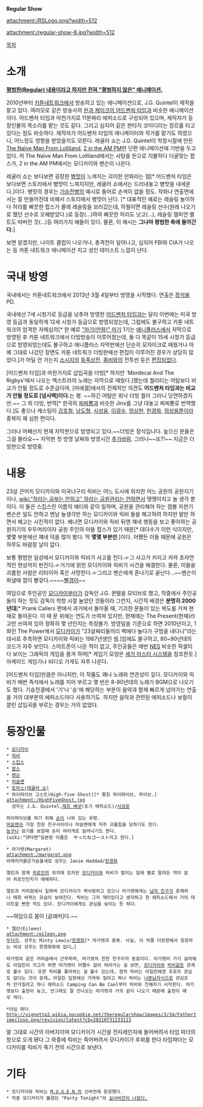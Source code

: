 '''Regular Show'''

attachment:/RSLogo.png?width=512

attachment:/regular-show-8.jpg?width=512

[[목차]]
= 소개 =
'''[[일상(만화)|평범한(Regular) 내용이라고 하지만 전혀 "평범하지 않은" 애니메이션.]]'''

2010년부터 [[카툰네트워크]]에서 방송하고 있는 애니메이션으로, J.G. Quintel이 제작을 맡고 있다. 여러모로 같은 방송사의 [[핀과 제이크의 어드벤처 타임]]과 비슷한 애니메이션이다. 어드벤처 타임과 마찬가지로 11분짜리 에피소드로 구성되어 있으며, 제작자가 등장인물의 목소리를 맡는 것도 같다. 그리고 심지어 같은 판타지 코미디라는 장르를 타고 있다는 점도 비슷하다. 제작자가 어드벤처 타임의 애니메이터와 작가를 맡기도 하였으니, 어느정도 영향을 받았을지도 모른다. 레귤러 쇼는 J.G. Quintel이 학창시절에 만든 [http://www.youtube.com/watch?v=GTBco0eetDM The Naïve Man From Lolliland], [http://www.youtube.com/watch?v=rks2_ctHuDQ 2 in the AM PM]란 단편 애니메이션에 기반을 두고 있다. 저 The Naïve Man From Lolliland에서는 사탕을 돈으로 지불하다 다굴맞는 팝스가, 2 in the AM PM에서는 모디카이와 벤슨이 나온다.

레귤러 쇼는 보다보면 굉장한 [[병맛]]이 느껴지는 괴이한 만화라는 점[* 어드벤처 타임은 보다보면 스토리에서 병맛이 느껴지지만, 레귤러 쇼에서는 드러내놓고 병맛을 내세운다.]이다. 병맛의 경우는 [[기승전병]]의 예시로 들어로 손색이 없을 정도. 작화나 연출면에서는 잘 만들어진데 비해서 스토리에서 병맛이 난다. [* 대표적인 예로는 레슬링 놀이하다 허리를 삐끗한 팝스가 몰래 레슬링을 보러갔는데, 하필이면 레슬링 선수(원래 나오기로 했던 선수로 오해받았다.)로 등장(…)하여 삐끗한 허리도 낫고(…), 레슬링 챔피언 벨트도 따버린 것(…)등 여러가지 예들이 있다. 물론, 이 예시는 '''그나마 평범한 축에 들어간다.''']

보면 알겠지만, 나이트 클럽이 나오거나, 총격전이 일어나고, 심지어 FBI와 CIA가 나오는 등 카툰 네트워크 애니메이션 치고 성인 테이스트 느낌이 난다.

= 국내 방영 =
국내에서는 카툰네트워크에서 2013년 3월 4일부터 방영을 시작했다. 연출은 [[장석붕]] PD.

국내에선 7세 시청가로 등급을 낮추어 방영한 [[어드벤처 타임]]과는 달리 이번에는 미국 방영 등급과 동일하게 12세 시청가 등급으로 방영되었는데, 그럼에도 불구하고 카툰 네트워크의 엄격한 자체심의[* 한 예로 [["마기(만화)" 마기]] 1기는 [[애니플러스]]에서 자막으로 방영된 후 카툰 네트워크에서 더빙방송이 이루어졌는데, 둘 다 똑같이 15세 시청가 등급으로 방영되었는데도 불구하고 애니플러스 자막판에선 단순히 모자이크로 때웠거나 아예 그대로 나갔던 장면도 카툰 네트워크 더빙판에선 편집이 이루어진 경우가 상당히 많았다.]가 어딜 안 가는지 [[소시지]]의 [[동족상잔]], [[좀비]]와의 전투씬 등은 [[편집]]되었다.

[어드벤처 타임]과 마찬가지로 삽입곡을 더빙[* 하지만 'Mordecai And The Rigbys'에서 나오는 엑스트라의 노래는 자막으로 때웠다.]했는데 퀄리티는 어탐보다 비교가 안될 정도로 수준급이며, [미애갤]에서의 전체적인 의견도 '''어드벤처 타임과는 비교가 안될 정도로 [넘사벽]이다.'''는 평. ~~하긴 어탐은 워낙 더빙 퀄이 그러니 당연하겠지만.~~ 그 외 더빙, 번역[* 한국의 [[찌찌뽕]]과 비슷한 Jinx를 그냥 대놓고 찌찌뽕로 번역했다.]도 좋으나 캐스팅이 [[강호철]], [[남도형]], [[사성웅]], [[이광수]], [[엄상현]], [[한경화]], [[하성용]]뿐이라 중복이 꽤 심한 편이다.

그러나 어째선지 현재 자막판으로 방영되고 있다.~~더빙은 장식입니다. 높으신 분들은 그걸 몰라요~~ 자막판 첫 방영 날짜와 방영시간 [[추가바람]].
그러나~~또?!~~ 지금은 더빙판으로 방영중.

= 내용 =
23살 큰어치 모디카이와 미국너구리 릭비는 어느 도시에 위치한 어느 공원의 공원지기이나, [[wiki:"하라는 공부는 안하고" 하라는 공원관리는 안하면서]] 땡땡이치고 놀 생각 뿐이다. 이 둘은 스킵스란 이름의 예티와 같이 일하며, 공원을 관리해야 하는 껌볼 자판기 벤슨은 일도 안하고 맨날 놀생각만 하는 모디카이와 릭비 둘을 해고하려 하지만 말만 하면서 해고는 시킨적이 없다. 왜냐면 모디카이와 릭비 뒤엔 쟤네 행동을 보고 좋아하는 공원지기의 우두머리이자 공원 주인의 아들 팝스가 있기 때문[* 대다수가 이런 식이지만, 몇몇 부분에선 쟤네 덕을 많이 봤다. 딱 '''몇몇 부분만'''.]이다. 어쨌든 이들 때문에 공원은 하루도 바람잘 날이 없다.

보통 평범한 일상에서 모디카이와 릭비가 사고를 친다.☞그 사고가 커지고 커져 초자연적인 현상까지 번진다.☞거기에 얽힌 모디카이와 릭비가 사건을 해결한다. 물론, 이들을 괴롭힌 사람은 리타이어 혹은 사망한다.☞그리고 벤슨에게 혼나기로 끝난다…~~벤슨이화낼때 껌이 빨갛다.~~~~[[빨갱이]]~~

여담으로 주인공인 [[모디카이]]부터가 감독인 J.G. 퀸텔을 모티브로 했고, 작중에서 주인공 둘이 하는 짓도 감독이 학창 시절 놀았던 것들이라 그런지, 시간적 배경은 '''분명히 2000년대'''[* Prank Callers 편에서 과거에서 돌아올 때, 기괴한 문들이 있는 복도를 거쳐 현재로 돌아온다. 이 때 문 위에는 연도가 쓰여져 있지만, 현재에는 The Present(현재)라고만 쓰여져 있어 정확히 몇 년인지는 측정불가. 방영일을 기준으로 하면 2010년이고, 1화인 The Power에서 [[모디카이]]가 "23살짜리들끼리 벽에다 놀다가 구멍을 내다니"라는 대사로 추측하면 모디카이와 릭비는 1987년생인 셈.]임에도 불구하고, 80~90년대의 코드가 자주 보인다. 스마트폰이 나온 적이 없고, 주인공들은 매번 [[NES]] 비슷한 픽셀이 다 보이는 그래픽의 게임을 즐겨 하며[* 게임기 모양은 [[세가 마스터 시스템]]을 참조한듯.] 아케이드 게임기나 비디오 가게도 자주 나온다.

[어드벤처 타임]만큼은 아니지만, 이 작품도 꽤나 노래와 연관성이 깊다. 모디카이와 릭비가 매번 즉석에서 노래를 지어 부르고 몇 번은 8-90년대의 노래가 BGM으로 나오기도 했다. 기승전결에서 '기'나 '승'에 해당하는 부분이 음악과 함께 빠르게 넘어가는 연출을 거의 대부분의 에피소드마다 사용하기도. 하지만 음악과 관련된 에피소드나 보컬이 깔린 삽입곡을 부르는 경우는 거의 없었다.

= 등장인물 =
 * [[모디카이]]
 * [[릭비]] 
 * [[스킵스]]
 * [[팝스]] 
 * [[벤슨]] 
 * [[머슬맨]]
 * [[토마스(레귤러 쇼)]]
 * 하이파이브 고스트(High-five Ghost)[* 통칭 하이파이브, 파이브.]
 attachment:/HighFiveGhost.jpg
   성우는 J.G. Quintel,[[제프 베넷]](초기 에피소드)/[[사성웅]] 

 하이파이브를 하기 위해 [[손]]이 나와 있는 유령.
 [[머슬맨]]과 가장 친한 친구사이이나 머슬맨에게 자주 괴롭힘을 당하기도 한다.
 [[농구]]나 묘기를 보일때 손이 여러개로 늘어나기도 한다.
 [wiki:"얏타맨"일본판 이름은  やったねゴースト라고 한다.]

 * 마가렛(Margaret)
 attachment:/margaret.png
 아메리카붉은가슴울새로 성우는 Janie Haddad/[[한경화]]

 엘린과 함께 [[히로인]]의 위치에 있지만 [[모디카이]]와 릭비가 벌이는 일에 별로 말려든 적이 없어 히로인인지가 애매하다.

 엘린과 커피점에서 일하며 모디카이가 짝사랑하고 있으나 마가렛에게는 [[남자 친구]]가 존재하나 매회 바뀌는 모습이 보여진다. 릭비는 그저 재미있다고 생각하고 한 에피소드에서 거의 데이트할 뻔한 적도 있다. 모디카이에게도 관심을 보이는 듯 하다.
~~여담으로 몸이 [글래머]다.~~

 * 엘린(Eileen)
 attachment:/eileen.png
 [[두더지]]. 성우는 Minty Lewis/[[한경화]][* 마가렛과 중복. 사실, 이 작품 더빙판에서 등장하는 여성 성우는 한경화밖에 없다…]

 마가렛과 같은 커피숍에서 근무하며, 마가렛의 친한 친구이자 동료이다. 마가렛이 가기 싫어해도 아일린이 가고자 하면 마가렛이 어쩔수 없이 따라가는 걸 보면, [[모디카이]]와 [[릭비]]같은 관계로 볼수 있다. 또한 릭비를 좋아하는 걸 볼수 있는데, 정작 릭비는 아일린에겐 추호의 관심도 없다는 것이 문제… 아일린 입장에선 가까워 질려고 하나 릭비는 [[나쁜남자]]식으로 관심조차 안가질려고 하나 에피소드 Camping Can Be Cool부터 릭비와 친해지기 시작한다. 마가렛보다 출현이 늦고, 안그래도 잘 안나오는 마가렛과 거의 같이 나오기 때문에 출현이 매우 적다.

 *타임 파더
 http://vignette2.wikia.nocookie.net/theregularshow/images/3/34/Fathertimeclose.png/revision/latest?cb=20110731233113
말 그대로 시간의 아버지이며 모디카이가 시간을 전자레인지에 돌어버려서 타임 파더의 방으로 오게 됀다
그 와중에 릭비는 죽어버려서 모디카이가 후회를 한다
타임파더는 모디카이를 릭비가 죽기 전의 시간으로 보낸다.



= 기타 =
 * 모디카이와 릭비는 [[M.U.G.E.N.]]의 신버전에 등장했다.
 * 작중 모디카이가 불렀던 "Party Tonight"의 [http://www.youtube.com/watch?v=Av-k1kWzgaI&feature=player_embedded 실사버전이 나왔다.]  
